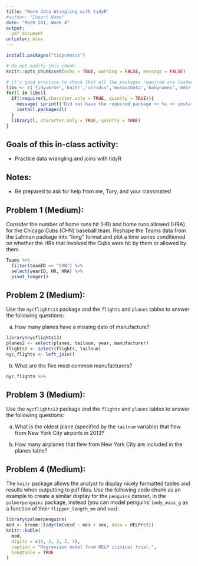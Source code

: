 ```yaml
---
title: "More data Wrangling with tidyR"
#author: "Insert Name"
date: "Math 241, Week 4"
output:
  pdf_document
urlcolor: blue
---
```


```r
install.packages("tidycensus")
```


```r
# Do not modify this chunk.
knitr::opts_chunk$set(echo = TRUE, warning = FALSE, message = FALSE)
```

```r
# it's good practice to check that all the packages required are loaded and installed
libs <- c('tidyverse','knitr','viridis','mosaicData','babynames','mdsr','Lahman','nycflights13')
for(l in libs){
  if(!require(l,character.only = TRUE, quietly = TRUE)){
    message( sprintf('Did not have the required package << %s >> installed. Downloading now ... ',l))
    install.packages(l) 
  }
  library(l, character.only = TRUE, quietly = TRUE)
}
```

## Goals of this in-class activity:

- Practice data wrangling and joins with tidyR

## Notes:

* Be prepared to ask for help from me, Tory, and your classmates!

## Problem 1 (Medium): 
Consider the number of home runs hit (HR) and home runs allowed (HRA) for the Chicago Cubs (CHN) baseball team. Reshape the Teams data from the Lahman package into “long” format and plot a time series conditioned on whether the HRs that involved the Cubs were hit by them or allowed by them.

```r

Teams %>% 
  filter(teamID == "CHN") %>%
  select(yearID, HR, HRA) %>%
  pivot_longer()
```


## Problem 2 (Medium): 
Use the `nycflights13` package and the `flights` and `planes` tables to answer the following questions:

a. How many planes have a missing date of manufacture?

```r
library(nycflights13)
planes2 <- select(planes, tailnum, year, manufacturer)
flights2 <- select(flights, tailnum)
nyc_flights <- left_join()
```

b. What are the five most common manufacturers?

```r
nyc_flights %>%
```

## Problem 3 (Medium): 
Use the `nycflights13` package and the `flights` and `planes` tables to answer the following questions:

a. What is the oldest plane (specified by the `tailnum` variable) that flew from
New York City airports in 2013?

b. How many airplanes that flew from New York City are included in the
planes table?


## Problem 4 (Medium):

The `knitr` package allows the analyst to display nicely formatted tables and results when outputting to pdf files. Use the following code chunk as an example to create a similar display for the `penguins` dataset, in the `palmerpenguins` package, instead (you can model penguins' `body_mass_g` as a function of their `flipper_length_mm` and `sex`):

```r
library(palmerpenguins)
mod <- broom::tidy(lm(cesd ~ mcs + sex, data = HELPrct))
knitr::kable(
  mod,
  digits = c(0, 2, 2, 2, 4),
  caption = "Regression model from HELP clinical trial.",
  longtable = TRUE
)
```


